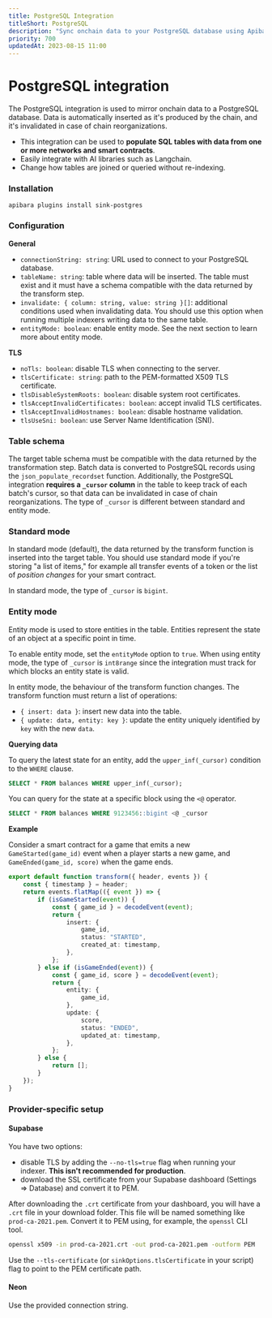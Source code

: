 ```yaml
---
title: PostgreSQL Integration
titleShort: PostgreSQL
description: "Sync onchain data to your PostgreSQL database using Apibara."
priority: 700
updatedAt: 2023-08-15 11:00
---
```


# PostgreSQL integration

The PostgreSQL integration is used to mirror onchain data to a PostgreSQL
database. Data is automatically inserted as it's produced by the chain,
and it's invalidated in case of chain reorganizations.

 - This integration can be used to **populate SQL tables with data from one or
   more networks and smart contracts**.
 - Easily integrate with AI libraries such as Langchain.
 - Change how tables are joined or queried without re-indexing.

### Installation

```
apibara plugins install sink-postgres
```


### Configuration

**General**

 - `connectionString: string`: URL used to connect to your PostgreSQL database.
 - `tableName: string`: table where data will be inserted. The table must exist and
   it must have a schema compatible with the data returned by the transform
   step.
 - `invalidate: { column: string, value: string }[]`: additional conditions
   used when invalidating data. You should use this option when running multiple
   indexers writing data to the same table.
 - `entityMode: boolean`: enable entity mode. See the next section to learn
   more about entity mode.

**TLS**

 - `noTls: boolean`: disable TLS when connecting to the server.
 - `tlsCertificate: string`: path to the PEM-formatted X509 TLS certificate.
 - `tlsDisableSystemRoots: boolean`: disable system root certificates.
 - `tlsAcceptInvalidCertificates: boolean`: accept invalid TLS certificates.
 - `tlsAcceptInvalidHostnames: boolean`: disable hostname validation.
 - `tlsUseSni: boolean`: use Server Name Identification (SNI).

### Table schema

The target table schema must be compatible with the data returned by the
transformation step.
Batch data is converted to PostgreSQL records using the `json_populate_recordset`
function. Additionally, the PostgreSQL integration **requires a `_cursor`
column** in the table to keep track of each batch's cursor, so that data can be
invalidated in case of chain reorganizations. The type of `_cursor` is different
between standard and entity mode.

### Standard mode

In standard mode (default), the data returned by the transform function is
inserted into the target table.
You should use standard mode if you're storing "a list of items," for example
all transfer events of a token or the list of _position changes_ for your smart
contract.

In standard mode, the type of `_cursor` is `bigint`.

### Entity mode

Entity mode is used to store entities in the table. Entities represent the
state of an object at a specific point in time.

To enable entity mode, set the `entityMode` option to `true`. When using
entity mode, the type of `_cursor` is `int8range` since the integration
must track for which blocks an entity state is valid.

In entity mode, the behaviour of the transform function changes. The transform
function must return a list of operations:

 - `{ insert: data }`: insert new data into the table.
 - `{ update: data, entity: key }`: update the entity uniquely identified by
   `key` with the new `data`.

**Querying data**

To query the latest state for an entity, add the `upper_inf(_cursor)` condition
to the `WHERE` clause.

```sql
SELECT * FROM balances WHERE upper_inf(_cursor);
```

You can query for the state at a specific block using the `<@` operator.

```sql
SELECT * FROM balances WHERE 9123456::bigint <@ _cursor
```

**Example**

Consider a smart contract for a game that emits a new `GameStarted(game_id)`
event when a player starts a new game, and `GameEnded(game_id, score)` when
the game ends.

```ts
export default function transform({ header, events }) {
    const { timestamp } = header;
    return events.flatMap(({ event }) => {
        if (isGameStarted(event)) {
            const { game_id } = decodeEvent(event);
            return {
                insert: {
                    game_id,
                    status: "STARTED",
                    created_at: timestamp,
                },
            };
        } else if (isGameEnded(event)) {
            const { game_id, score } = decodeEvent(event);
            return {
                entity: {
                    game_id,
                },
                update: {
                    score,
                    status: "ENDED",
                    updated_at: timestamp,
                },
            };
        } else {
            return [];
        }
    });
}
```

### Provider-specific setup

#### Supabase

You have two options:

 - disable TLS by adding the `--no-tls=true` flag when running your indexer.
   **This isn't recommended for production**.
 - download the SSL certificate from your Supabase dashboard (Settings =>
   Database) and convert it to PEM.

After downloading the `.crt` certificate from your dashboard, you will have a
`.crt` file in your download folder. This file will be named something like
`prod-ca-2021.pem`. Convert it to PEM using, for example, the `openssl` CLI tool.

```bash
openssl x509 -in prod-ca-2021.crt -out prod-ca-2021.pem -outform PEM
```

Use the `--tls-certificate` (or `sinkOptions.tlsCertificate` in your
script) flag to point to the PEM certificate path.

#### Neon

Use the provided connection string.

